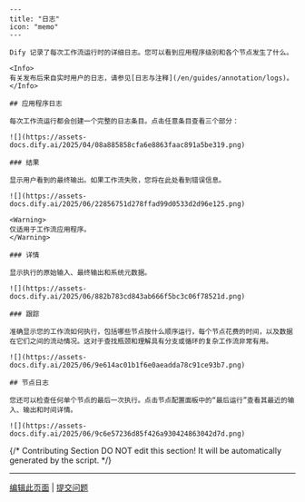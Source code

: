 ```mdx
---
title: "日志"
icon: "memo"
---

Dify 记录了每次工作流运行时的详细日志。您可以看到应用程序级别和各个节点发生了什么。

<Info>
有关发布后来自实时用户的日志，请参见[日志与注释](/en/guides/annotation/logs)。
</Info>

## 应用程序日志

每次工作流运行都会创建一个完整的日志条目。点击任意条目查看三个部分：

![](https://assets-docs.dify.ai/2025/04/08a885858cfa6e8863faac891a5be319.png)

### 结果

显示用户看到的最终输出。如果工作流失败，您将在此处看到错误信息。

![](https://assets-docs.dify.ai/2025/06/22856751d278ffad99d0533d2d96e125.png)

<Warning>
仅适用于工作流应用程序。
</Warning>

### 详情

显示执行的原始输入、最终输出和系统元数据。

![](https://assets-docs.dify.ai/2025/06/882b783cd843ab666f5bc3c06f78521d.png)

### 跟踪

准确显示您的工作流如何执行，包括哪些节点按什么顺序运行，每个节点花费的时间，以及数据在它们之间的流动情况。这对于查找瓶颈和理解具有分支或循环的复杂工作流非常有用。

![](https://assets-docs.dify.ai/2025/06/9e614ac01b1f6e0aeadda78c91ce93b7.png)

## 节点日志

您还可以检查任何单个节点的最后一次执行。点击节点配置面板中的“最后运行”查看其最近的输入、输出和时间详情。

![](https://assets-docs.dify.ai/2025/06/9c6e57236d85f426a930424863042d7d.png)
```

{/*
Contributing Section
DO NOT edit this section!
It will be automatically generated by the script.
*/}

---

[编辑此页面](https://github.com/langgenius/dify-docs/edit/main/zh-hans/documzh-hanstation/pages/debug/history-and-logs.mdx) | [提交问题](https://github.com/langgenius/dify-docs/issues/new?template=docs.yml)

